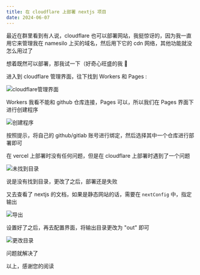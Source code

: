 ```yaml
---
title: 在 cloudflare 上部署 nextjs 项目
date: 2024-06-07
---
```


最近在群里看到有人说，cloudflare 也可以部署网站，我挺惊讶的，因为我一直用它来管理我在 namesilo 上买的域名，然后用下它的 cdn 网络，其他功能就没怎么用过了

想着既然可以部署，那我试一下（好奇心旺盛的我 🤣

进入到 cloudflare 管理界面，往下找到 Workers 和 Pages :

![cloudflare管理界面](/assets/deploy-nextjs-on-cloudflare/pages.jpg)

Workers 我看不能和 github 仓库连接，Pages 可以，所以我们在 Pages 界面下进行创建程序

![创建程序](/assets/deploy-nextjs-on-cloudflare/create-pages.jpg)

按照提示，将自己的 github/gitlab 账号进行绑定，然后选择其中一个仓库进行部署即可

在 vercel 上部署时没有任何问题，但是在 cloudflare 上部署时遇到了一个问题

![未找到目录](/assets/deploy-nextjs-on-cloudflare/not-found.jpg)

说是没有找到目录，更改了之后，部署还是失败

又去查看了 nextjs 的文档，如果是静态网站的话，需要在 `nextConfig` 中，指定输出

![导出](/assets/deploy-nextjs-on-cloudflare/export.jpg)

设置好了之后，再去配置界面，将输出目录更改为 "out" 即可

![更改目录](/assets/deploy-nextjs-on-cloudflare/config.jpg)

问题就解决了

以上，感谢您的阅读